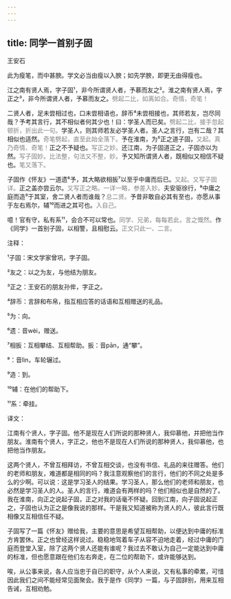 ```yaml
---
---
---
```

title: 同学一首别子固
---




王安石





此为瘦笔，而中甚腴。学文必当由瘦以入腴；如先学腴，即更无由得瘦也。





江之南有贤人焉，字子固¹，非今所谓贤人者，予慕而友之²。淮之南有贤人焉，字正之³，非今所谓贤人者，予慕而友之。<font color=gray font-size=0.8rem>劈起二比，如离如合。奇情，奇笔！</font>

二贤人者，足未尝相过也，口未尝相语也，辞币⁴未尝相接也，其师若友，岂尽同哉？予考其言行，其不相似者何其少也！曰：学圣人而已矣。<font color=gray font-size=0.8rem>劈起二比，接手忽起顿折，折出此一句。</font>学圣人，则其师若友必学圣人者。圣人之言行，岂有二哉？其相似也适然。<font color=gray font-size=0.8rem>奇笔劈起，直至此始全落下。</font>予在淮南，为⁵正之道子固，<font color=gray font-size=0.8rem>又起。真乃奇情、奇笔！</font>正之不予疑也。<font color=gray font-size=0.8rem>写正之妙。</font>还江南，为子固道正之，子固亦以为然。<font color=gray font-size=0.8rem>写子固妙。比法整，句法又不整，妙。</font>予又知所谓贤人者，既相似又相信不疑也。<font color=gray font-size=0.8rem>笔又落下。</font>

子固作《怀友》一道遗⁶予，其大略欲相扳⁷以至乎中庸而后已。<font color=gray font-size=0.8rem>又起。又写子固详。</font>正之盖亦尝云尔。<font color=gray font-size=0.8rem>又写正之略。一详一略，参差入妙。</font>夫安驱徐行，⁸中庸之庭而造⁹于其室，舍二贤人者而谁哉？<font color=gray font-size=0.8rem>总二贤。</font>予昔非敢自必其有至也，亦愿从事于左右焉尔，辅¹⁰而进之其可也。<font color=gray font-size=0.8rem>入自己。</font>

噫！官有守，私有系¹¹，会合不可以常也。<font color=gray font-size=0.8rem>同学、兄弟，每每若此，言之慨然。</font>作《同学》一首别子固，以相警，且相慰云。<font color=gray font-size=0.8rem>正文只此一、二言。</font>

注释：

¹子固：宋文学家曾巩，字子固。

²友之：以之为友，与他结为朋友。

³正之：王安石的朋友孙侔，字正之。

⁴辞币：言辞和布帛，指互相应答的话语和互相赠送的礼品。

⁵为：向。

⁶遗：音wèi，赠送。

⁷相扳：互相攀结、互相帮助。扳：音pān，通“攀”。

⁸：音lìn，车轮辗过。

⁹造：到。

¹⁰辅：在他们的帮助下。

¹¹系：牵挂。

译文：

江南有个贤人，字子固。他不是现在人们所说的那种贤人，我仰慕他，并把他当作朋友。淮南有个贤人，字正之，他也不是现在人们所说的那种贤人，我仰慕他，也把他当作朋友。

这两个贤人，不曾互相拜访，不曾互相交谈，也没有书信、礼品的来往赠答。他们的老师和朋友，难道都是相同的吗？我注意观察他们的言行，他们的不同之处是多么的少啊。可以说：这是学习圣人的结果。学习圣人，那么他们的老师和朋友，也必然是学习圣人的人。圣人的言行，难道会有两样的吗？他们相似也是自然的了。我在淮南，向正之说起子固，正之对我的话毫不怀疑。回到江南，向子固说起正之，子固也认为正之是像我说的那样。干是我又知道被称为贤人的人，彼此言行既相像又互相信任不疑。

子固写了一篇《怀友》赠给我，主要的意思是希望互相帮助，以便达到中庸的标准方肯罢休。正之也曾经这样说过。稳稳地驾着车子从容不迫地走着，经过中庸的门庭而登堂入室，除了这两个贤人还能有谁呢？我过去不敢认为自己一定能达到中庸的标准，但也愿意跟在他们左右奔走，在二位的帮助下，或许能够达到。

唉，从公事来说，各人应当忠于自已的职守，从个人来说，又有私事的牵累，可惜因此我们之间不能经常见面聚会。我于是作《同学》一篇，与子固辞别，用来互相告诫，互相劝勉。